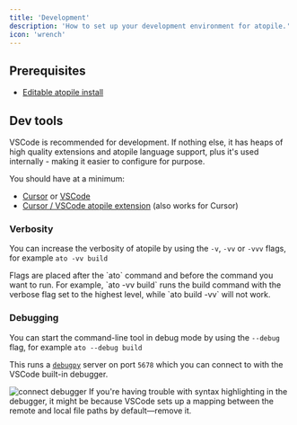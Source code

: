 ```yaml
---
title: 'Development'
description: 'How to set up your development environment for atopile.'
icon: 'wrench'
---
```


## Prerequisites

- [Editable atopile install](./install#editable-installation-best-for-development)

## Dev tools

VSCode is recommended for development. If nothing else, it has heaps of high quality extensions and atopile language support, plus it's used internally - making it easier to configure for purpose.

You should have at a minimum:
- [Cursor](https://www.cursor.com/) or [VSCode](https://code.visualstudio.com)
- [Cursor / VSCode atopile extension](https://marketplace.visualstudio.com/items?itemName=atopile.atopile) (also works for Cursor)

### Verbosity

You can increase the verbosity of atopile by using the `-v`, `-vv` or `-vvv` flags, for example `ato -vv build`

<Tip title="Flag Location">
  Flags are placed after the `ato` command and before the command you want to run. For example, `ato -vv build` runs the build command with the verbose flag set to the highest level, while `ato build -vv` will not work.
</Tip>

### Debugging

You can start the command-line tool in debug mode by using the `--debug` flag, for example `ato --debug build`

This runs a [`debugpy`](https://github.com/microsoft/debugpy) server on port `5678` which you can connect to with the VSCode built-in debugger.

<Frame caption="Connect debugger in VSCode">
  <img src="./images/debugger-vscode.png" alt="connect debugger" />
</Frame>

<Tip title="Syntax highlighting isn't working">
  If you're having trouble with syntax highlighting in the debugger, it might be because VSCode sets up a mapping between the remote and local file paths by default—remove it.
</Tip>
